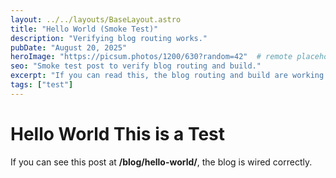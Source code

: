 ```yaml
---
layout: ../../layouts/BaseLayout.astro
title: "Hello World (Smoke Test)"
description: "Verifying blog routing works."
pubDate: "August 20, 2025"
heroImage: "https://picsum.photos/1200/630?random=42"  # remote placeholder, avoids local asset issues
seo: "Smoke test post to verify blog routing and build."
excerpt: "If you can read this, the blog routing and build are working."
tags: ["test"]
---
```


# Hello World This is a Test

If you can see this post at **/blog/hello-world/**, the blog is wired correctly.
